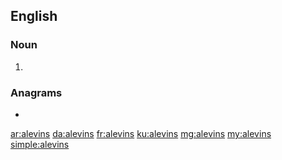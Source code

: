 ==English==

===Noun===
{{head|en|noun plural form}}

# {{plural of|alevin|lang=en}}

===Anagrams===
* {{l|en|valines}}

[[ar:alevins]]
[[da:alevins]]
[[fr:alevins]]
[[ku:alevins]]
[[mg:alevins]]
[[my:alevins]]
[[simple:alevins]]